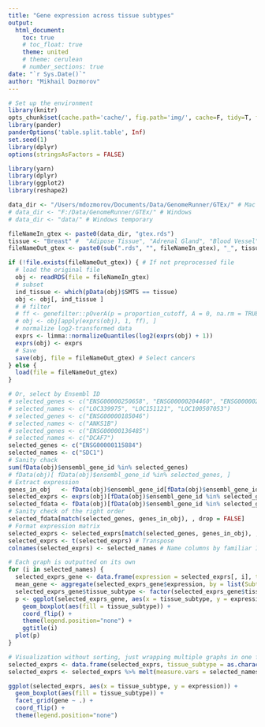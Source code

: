 ```yaml
---
title: "Gene expression across tissue subtypes"
output:
  html_document:
    toc: true
    # toc_float: true
    theme: united
    # theme: cerulean
    # number_sections: true
date: "`r Sys.Date()`"
author: "Mikhail Dozmorov"
---
```


```r
# Set up the environment
library(knitr)
opts_chunk$set(cache.path='cache/', fig.path='img/', cache=F, tidy=T, fig.keep='high', echo=F, dpi=100, warnings=F, message=F, comment=NA, warning=F, results='as.is', fig.width = 10, fig.height = 6) #out.width=700, 
library(pander)
panderOptions('table.split.table', Inf)
set.seed(1)
library(dplyr)
options(stringsAsFactors = FALSE)
```

```r
library(yarn)
library(dplyr)
library(ggplot2)
library(reshape2)
```

```r
data_dir <- "/Users/mdozmorov/Documents/Data/GenomeRunner/GTEx/" # Mac
# data_dir <- "F:/Data/GenomeRunner/GTEx/" # Windows
# data_dir <- "data/" # Windows temporary

fileNameIn_gtex <- paste0(data_dir, "gtex.rds")
tissue <- "Breast" #  "Adipose Tissue", "Adrenal Gland", "Blood Vessel", "Bladder", "Brain", "Breast", "Blood", "Skin", "Cervix Uteri", "Colon", "Esophagus", "Fallopian Tube", "Heart", "Kidney", "Liver", "Lung", "Salivary Gland", "Muscle", "Nerve", "Ovary", "Pancreas", "Pituitary", "Prostate", "Small Intestine", "Spleen", "Stomach", "Testis", "Thyroid", "Uterus", "Vagina"
fileNameOut_gtex <- paste0(sub(".rds", "", fileNameIn_gtex), "_", tissue, ".rda") # Where to save subsetted and normalized object
```

```r
if (!file.exists(fileNameOut_gtex)) { # If not preprocessed file
  # load the original file
  obj <- readRDS(file = fileNameIn_gtex)
  # subset
  ind_tissue <- which(pData(obj)$SMTS == tissue)
  obj <- obj[, ind_tissue ]
  # # filter
  # ff <- genefilter::pOverA(p = proportion_cutoff, A = 0, na.rm = TRUE) # Should be more than 90% of non-zero values
  # obj <- obj[apply(exprs(obj), 1, ff), ] 
  # normalize log2-transformed data
  exprs <- limma::normalizeQuantiles(log2(exprs(obj) + 1))
  exprs(obj) <- exprs
  # Save
  save(obj, file = fileNameOut_gtex) # Select cancers
} else {
  load(file = fileNameOut_gtex)
}
```

```r
# Or, select by Ensembl ID
# selected_genes <- c("ENSG00000250658", "ENSG00000204460", "ENSG00000246090")
# selected_names <- c("LOC339975", "LOC151121", "LOC100507053")
# selected_genes <- c("ENSG00000185046")
# selected_names <- c("ANKS1B")
# selected_genes <- c("ENSG00000136485")
# selected_names <- c("DCAF7")
selected_genes <- c("ENSG00000115884")
selected_names <- c("SDC1")
# Sanity chack
sum(fData(obj)$ensembl_gene_id %in% selected_genes)
# fData(obj)[ fData(obj)$ensembl_gene_id %in% selected_genes, ]
# Extract expression
genes_in_obj   <- fData(obj)$ensembl_gene_id[fData(obj)$ensembl_gene_id %in% selected_genes] # Order of genes in the object
selected_exprs <- exprs(obj)[fData(obj)$ensembl_gene_id %in% selected_genes, , drop = FALSE] # Expression, original order
selected_fdata <- fData(obj)[fData(obj)$ensembl_gene_id %in% selected_genes, , drop = FALSE] # fData, original order
# Sanity check of the right order
selected_fdata[match(selected_genes, genes_in_obj), , drop = FALSE] 
# Format expression matrix
selected_exprs <- selected_exprs[match(selected_genes, genes_in_obj), , drop = FALSE] # Reorder selected expression
selected_exprs <- t(selected_exprs) # Transpose
colnames(selected_exprs) <- selected_names # Name columns by familiar IDs
```


```r
# Each graph is outputted on its own
for (i in selected_names) {
  selected_exprs_gene <- data.frame(expression = selected_exprs[, i], tissue_subtype = as.character(pData(obj)$SMTSD))
  mean_gene <- aggregate(selected_exprs_gene$expression, by = list(Subtype = selected_exprs_gene$tissue_subtype), FUN = mean)
  selected_exprs_gene$tissue_subtype <- factor(selected_exprs_gene$tissue_subtype, levels = mean_gene$Subtype[ order(mean_gene$x, decreasing = FALSE)])
  p <- ggplot(selected_exprs_gene, aes(x = tissue_subtype, y = expression)) + 
    geom_boxplot(aes(fill = tissue_subtype)) +
    coord_flip() +
    theme(legend.position="none") +
    ggtitle(i)
  plot(p)
}
```


```r
# Visualization without sorting, just wrapping multiple graphs in one figure
selected_exprs <- data.frame(selected_exprs, tissue_subtype = as.character(pData(obj)$SMTSD)) # Append tissue subtypes
selected_exprs <- selected_exprs %>% melt(measure.vars = selected_names, variable.name = "gene", value.name = "expression") # Convert into long format

ggplot(selected_exprs, aes(x = tissue_subtype, y = expression)) + 
  geom_boxplot(aes(fill = tissue_subtype)) +
  facet_grid(gene ~ .) + 
  coord_flip() +
  theme(legend.position="none")
```

